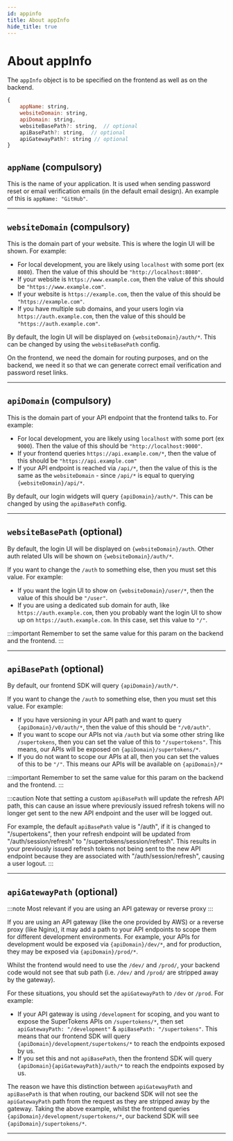 ```yaml
---
id: appinfo
title: About appInfo
hide_title: true
---
```


<!-- COPY DOCS -->
<!-- ./thirdpartyemailpassword/appinfo.mdx -->

# About appInfo

The `appInfo` object is to be specified on the frontend as well as on the backend.
```js
{
    appName: string,
    websiteDomain: string,
    apiDomain: string,
    websiteBasePath?: string,  // optional
    apiBasePath?: string,  // optional
    apiGatewayPath?: string // optional
}
```

## `appName` (compulsory)
This is the name of your application. It is used when sending password reset or email verification emails (in the default email design). An example of this is `appName: "GitHub"`.

------------

## `websiteDomain` (compulsory)

This is the domain part of your website. This is where the login UI will be shown. For example:
- For local development, you are likely using `localhost` with some port (ex `8080`). Then the value of this should be `"http://localhost:8080"`.
- If your website is `https://www.example.com`, then the value of this should be `"https://www.example.com"`.
- If your website is `https://example.com`, then the value of this should be `"https://example.com"`.
- If you have multiple sub domains, and your users login via `https://auth.example.com`, then the value of this should be `"https://auth.example.com"`.

By default, the login UI will be displayed on `{websiteDomain}/auth/*`. This can be changed by using the `websiteBasePath` config.

On the frontend, we need the domain for routing purposes, and on the backend, we need it so that we can generate correct email verification and password reset links.

------------

## `apiDomain` (compulsory)

This is the domain part of your API endpoint that the frontend talks to. For example:
- For local development, you are likely using `localhost` with some port (ex `9000`). Then the value of this should be `"http://localhost:9000"`.
- If your frontend queries `https://api.example.com/*`, then the value of this should be `"https://api.example.com"`
- If your API endpoint is reached via `/api/*`, then the value of this is the same as the `websiteDomain` - since `/api/*` is equal to querying `{websiteDomain}/api/*`.

By default, our login widgets will query `{apiDomain}/auth/*`. This can be changed by using the `apiBasePath` config.

------------

## `websiteBasePath` (optional)

By default, the login UI will be displayed on `{websiteDomain}/auth`. Other auth related UIs will be shown on `{websiteDomain}/auth/*`.

If you want to change the `/auth` to something else, then you must set this value. For example:
- If you want the login UI to show on `{websiteDomain}/user/*`, then the value of this should be `"/user"`.
- If you are using a dedicated sub domain for auth, like `https://auth.example.com`, then you probably want the login UI to show up on `https://auth.example.com`. In this case, set this value to `"/"`.

:::important
Remember to set the same value for this param on the backend and the frontend.
:::

------------

## `apiBasePath` (optional)

By default, our frontend SDK will query `{apiDomain}/auth/*`.

If you want to change the `/auth` to something else, then you must set this value. For example:
- If you have versioning in your API path and want to query `{apiDomain}/v0/auth/*`, then the value of this should be `"/v0/auth"`.
- If you want to scope our APIs not via `/auth` but via some other string like `/supertokens`, then you can set the value of this to `"/supertokens"`. This means, our APIs will be exposed on `{apiDomain}/supertokens/*`.
- If you do not want to scope our APIs at all, then you can set the values of this to be `"/"`. This means our APIs will be available on `{apiDomain}/*`

:::important
Remember to set the same value for this param on the backend and the frontend.
:::

:::caution
Note that setting a custom `apiBasePath` will update the refresh API path, this can cause an issue where previously issued refresh tokens will no longer get sent to the new API endpoint and the user will be logged out. 

For example, the default `apiBasePath` value is "/auth", if it is changed to "/supertokens", then your refresh endpoint will be updated from "/auth/session/refresh" to "/supertokens/session/refresh". This results in your previously issued refresh tokens not being sent to the new API endpoint because they are associated with "/auth/session/refresh", causing a user logout.
:::

------------

## `apiGatewayPath` (optional)

:::note
Most relevant if you are using an API gateway or reverse proxy
:::

If you are using an API gateway (like the one provided by AWS) or a reverse proxy (like Nginx), it may add a path to your API endpoints to scope them for different development environments. For example, your APIs for development would be exposed via `{apiDomain}/dev/*`, and for production, they may be exposed via `{apiDomain}/prod/*`.

Whilst the frontend would need to use the `/dev/` and `/prod/`, your backend code would not see that sub path (i.e. `/dev/` and `/prod/` are stripped away by the gateway). 

For these situations, you should set the `apiGatewayPath` to `/dev` or `/prod`. For example:
- If your API gateway is using `/development` for scoping, and you want to expose the SuperTokens APIs on `/supertokens/*`, then set `apiGatewayPath: "/development"` & `apiBasePath: "/supertokens"`. This means that our frontend SDK will query `{apiDomain}/development/supertokens/*` to reach the endpoints exposed by us.
- If you set this and not `apiBasePath`, then the frontend SDK will query `{apiDomain}{apiGatewayPath}/auth/*` to reach the endpoints exposed by us.

The reason we have this distinction between `apiGatewayPath` and `apiBasePath` is that when routing, our backend SDK will not see the `apiGatewayPath` path from the request as they are stripped away by the gateway. Taking the above example, whilst the frontend queries `{apiDomain}/development/supertokens/*`, our backend SDK will see `{apiDomain}/supertokens/*`.

------------